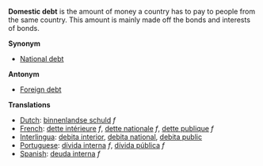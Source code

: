 '''Domestic debt''' is the amount of money a country has to pay to people from the same country. This amount is mainly made off the bonds and interests of bonds.

'''Synonym'''

* [[National debt]]

'''Antonym'''

* [[Foreign debt]]

'''Translations'''

*[[Dutch]]: [[binnenlandse schuld]] ''f''
*[[French]]: [[dette intérieure]] ''f'', [[dette nationale]] ''f'', [[dette publique]] ''f'' 
*[[Interlingua]]: [[debita interior]], [[debita national]], [[debita public]]
*[[Portuguese]]: [[dívida interna]] ''f'', [[dívida pública]] ''f''
*[[Spanish]]: [[deuda interna]] ''f''